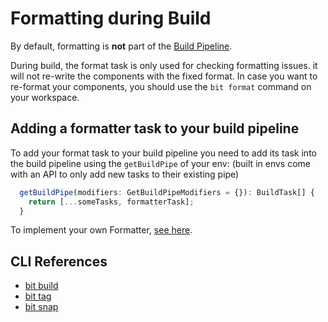 # Formatting during Build

By default, formatting is **not** part of the [Build Pipeline](/dev-services-overview/builder/build-pipelines).

During build, the format task is only used for checking formatting issues. it will not re-write the components with the fixed format.
In case you want to re-format your components, you should use the `bit format` command on your workspace.

## Adding a formatter task to your build pipeline

To add your format task to your build pipeline you need to add its task into the build pipeline using the `getBuildPipe` of your env:
(built in envs come with an API to only add new tasks to their existing pipe)<!-- TODO: add link here -->

```ts
  getBuildPipe(modifiers: GetBuildPipeModifiers = {}): BuildTask[] {
    return [...someTasks, formatterTask];
  }
```

To implement your own Formatter, [see here](/formatter/implement-formatter).

## CLI References

- [bit build](/reference/cli-reference#build)
- [bit tag](/reference/cli-reference#tag)
- [bit snap](/reference/cli-reference#snap)
